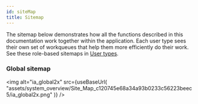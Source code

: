 ```yaml
---
id: siteMap
title: Sitemap
---
```



The sitemap below demonstrates how all the functions described in this documentation work together within the application. Each user type sees their own set of workqueues that help them more efficiently do their work. See these role-based sitemaps in [User types](user_types/overviewUserTypes).

### Global sitemap

<img
  alt="ia_global2x"
  src={useBaseUrl(
    "assets/system_overview/Site_Map_c120745e68a34a93b0233c56223beec5/ia_global2x.png"
  )}
/>
